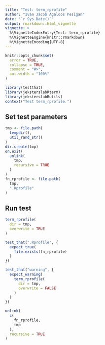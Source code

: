 ```yaml
---
title: "Test: term_rprofile"
author: "Ivan Jacob Agaloos Pesigan"
date: "`r Sys.Date()`"
output: rmarkdown::html_vignette
vignette: >
  %\VignetteIndexEntry{Test: term_rprofile}
  %\VignetteEngine{knitr::rmarkdown}
  %\VignetteEncoding{UTF-8}
---
```



```r
knitr::opts_chunk$set(
  error = TRUE,
  collapse = TRUE,
  comment = "#>",
  out.width = "100%"
)
```



```r
library(testthat)
library(jeksterslabRterm)
library(jeksterslabRutils)
context("Test term_rprofile.")
```


## Set test parameters


```r
tmp <- file.path(
  tempdir(),
  util_rand_str()
)
dir.create(tmp)
on.exit(
  unlink(
    tmp,
    recursive = TRUE
  )
)
fn_rprofile <- file.path(
  tmp,
  ".Rprofile"
)
```


## Run test


```r
term_rprofile(
  dir = tmp,
  overwrite = TRUE
)
```



```r
test_that(".Rprofile", {
  expect_true(
    file.exists(fn_rprofile)
  )
})
```



```r
test_that("warning", {
  expect_warning(
    term_rprofile(
      dir = tmp,
      overwrite = FALSE
    )
  )
})
```



```r
unlink(
  c(
    fn_rprofile,
    tmp
  ),
  recursive = TRUE
)
```


